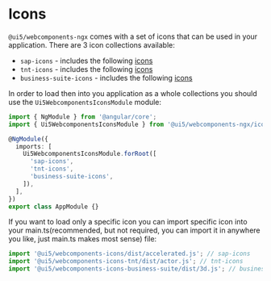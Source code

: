 
<Meta title="Icons"></Meta>

# Icons

`@ui5/webcomponents-ngx` comes with a set of icons that can be used in your application. There are 3 icon collections available:

- `sap-icons` - includes the following [icons](https://sdk.openui5.org/test-resources/sap/m/demokit/iconExplorer/webapp/index.html#/overview/SAP-icons)
- `tnt-icons` - includes the following [icons](https://sdk.openui5.org/test-resources/sap/m/demokit/iconExplorer/webapp/index.html#/overview/SAP-icons-TNT)
- `business-suite-icons` - includes the following [icons](https://ui5.sap.com/test-resources/sap/m/demokit/iconExplorer/webapp/index.html#/overview/BusinessSuiteInAppSymbols)

In order to load then into you application as a whole collections you should use the `Ui5WebcomponentsIconsModule` module:

```typescript
import { NgModule } from '@angular/core';
import { Ui5WebcomponentsIconsModule } from '@ui5/webcomponents-ngx/icons';

@NgModule({
  imports: [
    Ui5WebcomponentsIconsModule.forRoot([
      'sap-icons',
      'tnt-icons',
      'business-suite-icons',
    ]),
  ],
})
export class AppModule {}
```

If you want to load only a specific icon you can import specific icon into your main.ts(recommended, but not required, you can import it in anywhere you like, just main.ts makes most sense) file:

```typescript
import '@ui5/webcomponents-icons/dist/accelerated.js'; // sap-icons
import '@ui5/webcomponents-icons-tnt/dist/actor.js'; // tnt-icons
import '@ui5/webcomponents-icons-business-suite/dist/3d.js'; // business-suite-icons
```
